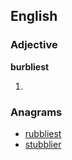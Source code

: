 ==English==

===Adjective===
'''burbliest'''

# {{superlative of|burbly}}

===Anagrams===
* [[rubbliest#English|rubbliest]]
* [[stubblier#English|stubblier]]